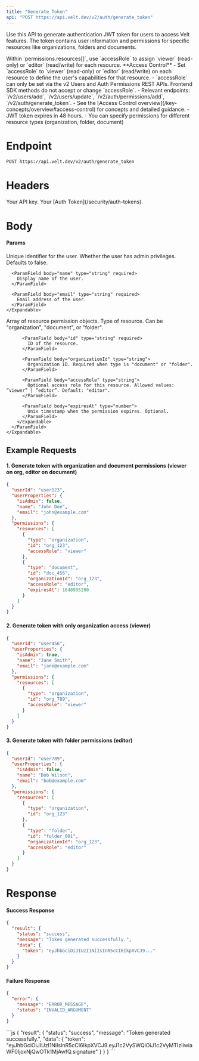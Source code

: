 ```yaml
---
title: "Generate Token"
api: "POST https://api.velt.dev/v2/auth/generate_token"
---
```


Use this API to generate authentication JWT token for users to access Velt features. The token contains user information and permissions for specific resources like organizations, folders and documents.

<Info>
Within `permissions.resources[]`, use `accessRole` to assign `viewer` (read-only) or `editor` (read/write) for each resource.
</Info>

<Info>
**Access Control**
- Set `accessRole` to `viewer` (read-only) or `editor` (read/write) on each resource to define the user's capabilities for that resource.
- `accessRole` can only be set via the v2 Users and Auth Permissions REST APIs. Frontend SDK methods do not accept or change `accessRole`.
- Relevant endpoints: `/v2/users/add`, `/v2/users/update`, `/v2/auth/permissions/add`, `/v2/auth/generate_token`.
- See the [Access Control overview](/key-concepts/overview#access-control) for concepts and detailed guidance.
</Info>

<Info>
- JWT token expires in 48 hours.
- You can specify permissions for different resource types (organization, folder, document)
</Info>

# Endpoint
`POST https://api.velt.dev/v2/auth/generate_token`

# Headers
<ParamField header="x-velt-api-key" type="string" required>
  Your API key.
</ParamField>

<ParamField header="x-velt-auth-token" type="string" required>
  Your [Auth Token](/security/auth-tokens).
</ParamField>

# Body

#### Params

<ParamField body="data" type="object" required>
  <Expandable title="properties">
  <ParamField body="userId" type="string" required>
    Unique identifier for the user.
  </ParamField>

  <ParamField body="userProperties" type="object" required>
    <Expandable title="properties">
      <ParamField body="isAdmin" type="boolean">
        Whether the user has admin privileges. Defaults to false.
      </ParamField>

      <ParamField body="name" type="string" required>
        Display name of the user.
      </ParamField>

      <ParamField body="email" type="string" required>
        Email address of the user.
      </ParamField>
    </Expandable>
  </ParamField>

  <ParamField body="permissions" type="object" required>
    <Expandable title="properties">
      <ParamField body="resources" type="Resource[]" required>
        Array of resource permission objects.
        <Expandable title="Resource Object Properties">
          <ParamField body="type" type="string" required>
            Type of resource. Can be "organization", "document", or "folder".
          </ParamField>

          <ParamField body="id" type="string" required>
            ID of the resource.
          </ParamField>

          <ParamField body="organizationId" type="string">
            Organization ID. Required when type is "document" or "folder".
          </ParamField>

          <ParamField body="accessRole" type="string">
            Optional access role for this resource. Allowed values: “viewer” | “editor”. Default: "editor".
          </ParamField>

          <ParamField body="expiresAt" type="number">
            Unix timestamp when the permission expires. Optional.
          </ParamField>
        </Expandable>
      </ParamField>
    </Expandable>
  </ParamField>
  </Expandable>
</ParamField>

## **Example Requests**

#### 1. Generate token with organization and document permissions (viewer on org, editor on document)

```JSON
{
  "userId": "user123",
  "userProperties": {
    "isAdmin": false,
    "name": "John Doe",
    "email": "john@example.com"
  },
  "permissions": {
    "resources": [
      {
        "type": "organization",
        "id": "org_123",
        "accessRole": "viewer"
      },
      {
        "type": "document",
        "id": "doc_456",
        "organizationId": "org_123",
        "accessRole": "editor",
        "expiresAt": 1640995200
      }
    ]
  }
}
```

#### 2. Generate token with only organization access (viewer)

```JSON
{
  "userId": "user456",
  "userProperties": {
    "isAdmin": true,
    "name": "Jane Smith",
    "email": "jane@example.com"
  },
  "permissions": {
    "resources": [
      {
        "type": "organization",
        "id": "org_789",
        "accessRole": "viewer"
      }
    ]
  }
}
```

#### 3. Generate token with folder permissions (editor)

```JSON
{
  "userId": "user789",
  "userProperties": {
    "isAdmin": false,
    "name": "Bob Wilson",
    "email": "bob@example.com"
  },
  "permissions": {
    "resources": [
      {
        "type": "organization",
        "id": "org_123"
      },
      {
        "type": "folder",
        "id": "folder_001",
        "organizationId": "org_123",
        "accessRole": "editor"
      }
    ]
  }
}
```

# Response

#### Success Response

```JSON
{
  "result": {
    "status": "success",
    "message": "Token generated successfully.",
    "data": {
      "token": "eyJhbGciOiJIUzI1NiIsInR5cCI6IkpXVCJ9..."
    }
  }
}
```

#### Failure Response

```JSON
{
  "error": {
    "message": "ERROR_MESSAGE",
    "status": "INVALID_ARGUMENT"
  }
}
```

<ResponseExample>
```js
{
  "result": {
    "status": "success",
    "message": "Token generated successfully.",
    "data": {
      "token": "eyJhbGciOiJIUzI1NiIsInR5cCI6IkpXVCJ9.eyJ1c2VySWQiOiJ1c2VyMTIzIiwiaWF0IjoxNjQwOTk1MjAwfQ.signature"
    }
  }
}
```
</ResponseExample>